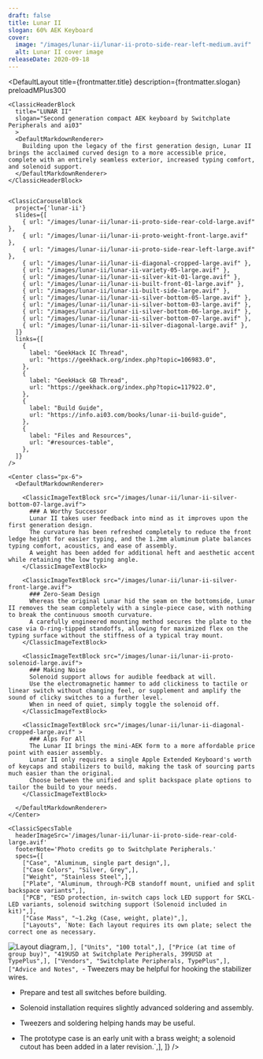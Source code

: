 ```yaml
---
draft: false
title: Lunar II
slogan: 60% AEK Keyboard
cover:
  image: "/images/lunar-ii/lunar-ii-proto-side-rear-left-medium.avif"
  alt: Lunar II cover image
releaseDate: 2020-09-18
---
```


<DefaultLayout 
  title={frontmatter.title} 
  description={frontmatter.slogan}
  preloadMPlus300
>

  <ClassicBlurredHeader src={frontmatter.cover.image} />

  <div class="container mx-auto">

    <ClassicHeaderBlock 
      title="LUNAR II"
      slogan="Second generation compact AEK keyboard by Switchplate Peripherals and ai03"
      >
      <DefaultMarkdownRenderer>
        Building upon the legacy of the first generation design, Lunar II brings the acclaimed curved design to a more accessible price, complete with an entirely seamless exterior, increased typing comfort, and solenoid support.
      </DefaultMarkdownRenderer>
    </ClassicHeaderBlock>


    <ClassicCarouselBlock 
      project={'lunar-ii'} 
      slides={[
        { url: "/images/lunar-ii/lunar-ii-proto-side-rear-cold-large.avif" },
        { url: "/images/lunar-ii/lunar-ii-proto-weight-front-large.avif" },
        { url: "/images/lunar-ii/lunar-ii-proto-side-rear-left-large.avif" },
        { url: "/images/lunar-ii/lunar-ii-diagonal-cropped-large.avif" },
        { url: "/images/lunar-ii/lunar-ii-variety-05-large.avif" },
        { url: "/images/lunar-ii/lunar-ii-silver-kit-01-large.avif" },
        { url: "/images/lunar-ii/lunar-ii-built-front-01-large.avif" },
        { url: "/images/lunar-ii/lunar-ii-built-side-large.avif" },
        { url: "/images/lunar-ii/lunar-ii-silver-bottom-05-large.avif" },
        { url: "/images/lunar-ii/lunar-ii-silver-bottom-03-large.avif" },
        { url: "/images/lunar-ii/lunar-ii-silver-bottom-06-large.avif" },
        { url: "/images/lunar-ii/lunar-ii-silver-bottom-07-large.avif" },
        { url: "/images/lunar-ii/lunar-ii-silver-diagonal-large.avif" },
      ]} 
      links={[
        {
          label: "GeekHack IC Thread",
          url: "https://geekhack.org/index.php?topic=106983.0",
        },
        {
          label: "GeekHack GB Thread",
          url: "https://geekhack.org/index.php?topic=117922.0",
        },
        {
          label: "Build Guide",
          url: "https://info.ai03.com/books/lunar-ii-build-guide",
        },
        {
          label: "Files and Resources",
          url: "#resources-table",
        },
      ]}
    />

    <Center class="px-6">
      <DefaultMarkdownRenderer>

        <ClassicImageTextBlock src="/images/lunar-ii/lunar-ii-silver-bottom-07-large.avif">
          ### A Worthy Successor
          Lunar II takes user feedback into mind as it improves upon the first generation design.  
          The curvature has been refreshed completely to reduce the front ledge height for easier typing, and the 1.2mm aluminum plate balances typing comfort, acoustics, and ease of assembly.  
          A weight has been added for additional heft and aesthetic accent while retaining the low typing angle.
        </ClassicImageTextBlock>

        <ClassicImageTextBlock src="/images/lunar-ii/lunar-ii-silver-front-large.avif">
          ### Zero-Seam Design
          Whereas the original Lunar hid the seam on the bottomside, Lunar II removes the seam completely with a single-piece case, with nothing to break the continuous smooth curvature.  
          A carefully engineered mounting method secures the plate to the case via O-ring-tipped standoffs, allowing for maximized flex on the typing surface without the stiffness of a typical tray mount.
        </ClassicImageTextBlock> 

        <ClassicImageTextBlock src="/images/lunar-ii/lunar-ii-proto-solenoid-large.avif">
          ### Making Noise
          Solenoid support allows for audible feedback at will.
          Use the electromagnetic hammer to add clickiness to tactile or linear switch without changing feel, or supplement and amplify the sound of clicky switches to a further level.
          When in need of quiet, simply toggle the solenoid off. 
        </ClassicImageTextBlock> 

        <ClassicImageTextBlock src="/images/lunar-ii/lunar-ii-diagonal-cropped-large.avif" >
          ### Alps For All
          The Lunar II brings the mini-AEK form to a more affordable price point with easier assembly.  
          Lunar II only requires a single Apple Extended Keyboard's worth of keycaps and stabilizers to build, making the task of sourcing parts much easier than the original.  
          Choose between the unified and split backspace plate options to tailor the build to your needs.
        </ClassicImageTextBlock>

      </DefaultMarkdownRenderer>
    </Center>

    <ClassicSpecsTable 
      headerImageSrc='/images/lunar-ii/lunar-ii-proto-side-rear-cold-large.avif' 
      footerNote='Photo credits go to Switchplate Peripherals.'
      specs={[
        ["Case", "Aluminum, single part design",],
        ["Case Colors", "Silver, Grey",],
        ["Weight", "Stainless Steel",],
        ["Plate", "Aluminum, through-PCB standoff mount, unified and split backspace variants",],
        ["PCB", "ESD protection, in-switch caps lock LED support for SKCL-LED variants, solenoid switching support (Solenoid included in kit)",],
        ["Case Mass", "~1.2kg (Case, weight, plate)",],
        ["Layouts", `Note: Each layout requires its own plate; select the correct one as necessary.  
![Layout diagram](/images/lunar-ii/lunar-ii-layout-diagram-medium.png)`,],
        ["Units", "100 total",],
        ["Price (at time of group buy)", "419USD at Switchplate Peripherals, 399USD at TypePlus",],
        ["Vendors", "Switchplate Peripherals, TypePlus",],
        ["Advice and Notes", `- Tweezers may be helpful for hooking the stabilizer wires. 
- Prepare and test all switches before building. 
- Solenoid installation requires slightly advanced soldering and assembly. 
- Tweezers and soldering helping hands may be useful. 
- The prototype case is an early unit with a brass weight; a solenoid cutout has been added in a later revision.`,],
    ]} />

    <ClassicResourcesTable project='lunar-ii' />

  </div>

</DefaultLayout>